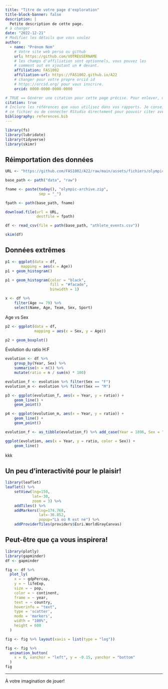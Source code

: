 ```yaml
---
title: "Titre de votre page d'exploration"
title-block-banner: false
description: | 
  Petite description de cette page.
# à changer
date: "2022-12-21"
# Modifier les détails que vous voulez
author:
  - name: "Prénom Nom"
    # Votre site web perso ou github
    url: https://github.com/VOTREUSERNAME
    # les champs d'affiliation sont optionnels, vous pouvez les
    # comment out en ajoutant un # devant.
    affiliation: FAS1002
    affiliation-url: https://FAS1002.github.io/A22
    # changer pour votre propre orcid id
    # https://orcid.org/ pour vous inscrire.
    orcid: 0000-0000-0000-0000

# TRUE == Générer une citation pour cette page précise. Pour enlever, mettre false.
citation: true
# Inclure les références que vous utilisez dans vos rapports. Je conseille Zotero pour construire
# ce fichier ou de connecter RStudio directement pour pouvoir citer avec @nom-de-reference.
bibliography: references.bib
---
```


```r

library(fs)
library(lubridate)
library(tidyverse)
library(skimr)
```

## Réimportation des données

```r

URL <- "https://github.com/FAS1002/A22/raw/main/assets/fichiers/olympic_archive.zip"

base_path <- path("data", "raw")

fname <- paste(today(), "olympic-archive.zip", 
               sep = "_")

fpath <- path(base_path, fname)

download.file(url = URL, 
              destfile = fpath) 

df <- read_csv(file = path(base_path, "athlete_events.csv"))
```

```r
skim(df)
```

## Données extrêmes

```r

p1 <- ggplot(data = df, 
       mapping = aes(x = Age))
p1 + geom_histogram()

p1 + geom_histogram(color = "black", 
                    fill = "#facade", 
                    binwidth = 1)
```

```r
x <- df %>% 
    filter(Age >= 79) %>%
    select(Name, Age, Team, Sex, Sport)

```

Age vs Sex

```r
p2 <- ggplot(data = df, 
             mapping = aes(x = Sex, y = Age))

p2 + geom_boxplot()


```

Évolution du ratio H:F

```r

evolution <- df %>% 
    group_by(Year, Sex) %>%
    summarise(n = n()) %>%
    mutate(ratio = n / sum(n) * 100)


```

```r

evolution_f <- evolution %>% filter(Sex == "F")
evolution_m <- evolution %>% filter(Sex == "M")

p3 <- ggplot(evolution_f, aes(x = Year, y = ratio)) + 
    geom_line() +
    geom_point()

p4 <- ggplot(evolution_m, aes(x = Year, y = ratio)) + 
    geom_line() +
    geom_point()

evolution_f <- as_tibble(evolution_f) %>% add_case(Year = 1896, Sex = "F", n = 0, ratio = 0) %>% arrange(Year)

ggplot(evolution, aes(x = Year, y = ratio, color = Sex)) + 
    geom_line()
```

kkk

## Un peu d'interactivité pour le plaisir!

```r
library(leaflet)
leaflet() %>%
    setView(lng=150,
            lat=-30,
            zoom = 3) %>%
    addTiles() %>%
    addMarkers(lng=174.768,
               lat=-36.852,
               popup="Là où R est né") %>%
    addProviderTiles(providers$Esri.WorldGrayCanvas)
```

## Peut-être que ça vous inspirera!

```r
library(plotly)
library(gapminder)
df <- gapminder

fig <- df %>%
  plot_ly(
    x = ~ gdpPercap,
    y = ~ lifeExp,
    size = ~ pop,
    color = ~ continent,
    frame = ~ year,
    text = ~ country,
    hoverinfo = "text",
    type = 'scatter',
    mode = 'markers',
    width = "100%",
    height = 600
  )

fig <- fig %>% layout(xaxis = list(type = "log"))

fig <- fig %>%
  animation_button(
    x = 0, xanchor = "left", y = -0.15, yanchor = "bottom"
  )
fig
```

------------------------------------------------------------------------

À votre imagination de jouer!
